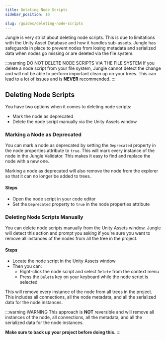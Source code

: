```yaml
---
title: Deleting Node Scripts
sidebar_position: 10

slug: /guides/deleting-node-scripts
---
```


Jungle is very strict about deleting node scripts. This is due to limitations with the Unity Asset Database and how it
handles sub-assets. Jungle has safeguards in place to prevent nodes from losing metadata and serialized data when nodes
go missing or are deleted via the file system.

:::warning DO NOT DELETE NODE SCRIPTS VIA THE FILE SYSTEM
If you delete a node script from your file system, Jungle cannot detect the change and will not be able to perform 
important clean up on your trees. This can lead to a lot of issues and is **NEVER** recommended.
:::

## Deleting Node Scripts

You have two options when it comes to deleting node scripts:
- Mark the node as deprecated
- Delete the node script manually via the Unity Assets window

### Marking a Node as Deprecated

You can mark a node as deprecated by setting the `Deprecated` property in the node properties attribute to `true`. This
will mark every instance of the node in the Jungle Validator. This makes it easy to find and replace the node with a new 
one.

Marking a node as deprecated will also remove the node from the explorer so that it can no longer be added to trees.

#### Steps
- Open the node script in your code editor
- Set the `Deprecated` property to `true` in the node properties attribute

### Deleting Node Scripts Manually

You can delete node scripts manually from the Unity Assets window. Jungle will detect this action and prompt you asking
if you're sure you want to remove all instances of the nodes from all the tree in the project.

#### Steps
- Locate the node script in the Unity Assets window
- Then you can:
  - Right-click the node script and select `Delete` from the context menu
  - Press the `Delete` key on your keyboard while the node script is selected

This will remove every instance of the node from all trees in the project. This includes all connections, all the node 
metadata, and all the serialized data for the node instances.

:::warning WARNING
This approach is **NOT** reversible and will remove all instances of the node, all connections, all the metadata, and 
all the serialized data for the node instances.

**Make sure to back up your project before doing this.**
:::
